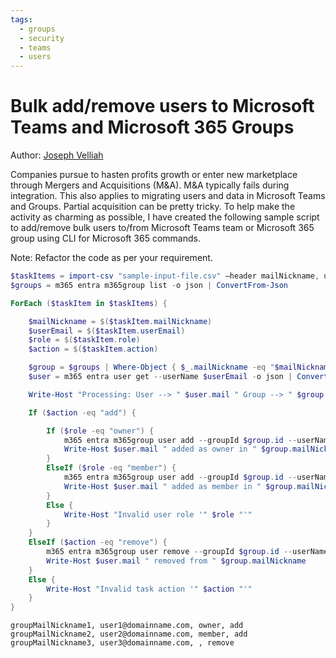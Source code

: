 ```yaml
---
tags:
  - groups
  - security
  - teams
  - users
---
```



# Bulk add/remove users to Microsoft Teams and Microsoft 365 Groups

Author: [Joseph Velliah](https://sprider.blog/add-remove-bulk-users-to-from-microsoft-teams-microsoft-365-group-office-365-cli-commands)

Companies pursue to hasten profits growth or enter new marketplace through Mergers and Acquisitions (M&A). M&A typically fails during integration. This also applies to migrating users and data in Microsoft Teams and Groups. Partial acquisition can be pretty tricky. To help make the activity as charming as possible, I have created the following sample script to add/remove bulk users to/from Microsoft Teams team or Microsoft 365 group using CLI for Microsoft 365 commands.

Note: Refactor the code as per your requirement.

<Tabs>
  <TabItem value="PowerShell">

  ```powershell
  $taskItems = import-csv "sample-input-file.csv" –header mailNickname, userEmail, role, action
  $groups = m365 entra m365group list -o json | ConvertFrom-Json

  ForEach ($taskItem in $taskItems) {

      $mailNickname = $($taskItem.mailNickname)
      $userEmail = $($taskItem.userEmail)
      $role = $($taskItem.role)
      $action = $($taskItem.action)

      $group = $groups | Where-Object { $_.mailNickname -eq "$mailNickname" }
      $user = m365 entra user get --userName $userEmail -o json | ConvertFrom-Json

      Write-Host "Processing: User --> " $user.mail " Group --> " $group.mailNickname

      If ($action -eq "add") {

          If ($role -eq "owner") {
              m365 entra m365group user add --groupId $group.id --userNames $user.mail --role Owner
              Write-Host $user.mail " added as owner in " $group.mailNickname
          }
          ElseIf ($role -eq "member") {
              m365 entra m365group user add --groupId $group.id --userNames $user.mail
              Write-Host $user.mail " added as member in " $group.mailNickname
          }
          Else {
              Write-Host "Invalid user role '" $role "'"
          }
      }
      ElseIf ($action -eq "remove") {
          m365 entra m365group user remove --groupId $group.id --userName $user.mail --force
          Write-Host $user.mail " removed from " $group.mailNickname
      }
      Else {
          Write-Host "Invalid task action '" $action "'"
      }
  }
  ```

  </TabItem>
  <TabItem value="Input CSV File Format">

  ```csv
  groupMailNickname1, user1@domainname.com, owner, add
  groupMailNickname2, user2@domainname.com, member, add
  groupMailNickname3, user3@domainname.com, , remove
  ```

  </TabItem>
</Tabs>

